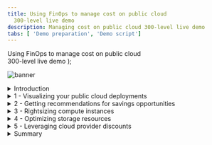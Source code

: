 ```yaml
---
title: Using FinOps to manage cost on public cloud
  300-level live demo
description: Managing cost on public cloud 300-level live demo
tabs: [ 'Demo preparation', 'Demo script']
---
```


  <span>
    Using FinOps to manage cost on public cloud <br/> 300-level live demo
  </span> );

![banner](./images/finops-300-script-banner.jpg)

<span id="top"></span>

<details>
<summary>Introduction</summary>
<br/>

Gen-Z Bank is a financial services platform catering primarily to millennials. The bank has just wrapped up its cloud migration initiative. All mission-critical workloads were successfully lifted-and-shifted to AWS, Azure, or Google Cloud Platform (GCP). However, this transition has resulted in soaring cloud costs, and the bank's monthly cloud bills have been getting regular executive attention from the financial team. The CIO has formed a new FinOps group to address the issue.

<br/>

In this demo, I’ll show you how the IBM Turbonomic platform helps the FinOps team at Gen-Z Bank control their cloud costs.

<br/>

The demo is divided into four sections:

<br/>

1) Getting a global view of multi-cloud costs and savings opportunities <br/>
2) Rightsizing compute instances <br/>
3) Optimizing storage volumes <br/>
4) Leveraging cloud provider discounts <br/>

<br/>

Let’s start with some basics. In the public cloud pricing model, the total spend is calculated by multiplying the resources you're consuming by the rate you're paying. Therefore, cloud cost savings can be realized by either reducing consumption or lowering your rate.

<br/>

Let’s look at how Turbonomic can help with both.

<br/>

(Demo intro slides <a href="https://ibm.box.com/s/i18u1myz37fb4r2b5ia9yh10zk1aa9tk" target="_blank" rel="noreferrer">here</a>)

<br/>

(Printer-ready PDF of demo script <a href="https://ibm.box.com/s/9jrpatc44qkt2ywycldaamntt1toqz4y" target="_blank" rel="noreferrer">here</a>)

<br/>

**[Go to top](#top)**

</details>

<details>

<summary>1 - Visualizing your public cloud deployments</summary>

<br/>

| **1.1** | **Get visibility into the cloud deployment** |
| :--- | :--- |
| **Narration** | Before the bank can do any cost optimization, they must get a global view into their workloads. Turbonomic automatically creates a service graph that models the dynamic relationships of the workloads and their dependent infrastructure layers. This provides a full stack view from the application down to all the dependent cloud resources. <br/><br/> Let's look at the cloud view, which combines all our accounts on public cloud providers (AWS, Azure, and GCP). |
| **Action** &nbsp; 1.1.1 | After logging in to the **Turbonomic** instance, select the **CLOUD** view and point out the types of entities, as highlighted in the screenshot and narration below. <br/><br/><img src="https://raw.githubusercontent.com/ibm-garage-tsa/platinum-demos/master/src/pages/300-watson-aiops-using-finops-to-manage-cost-on-public-cloud/images/1-1-1-B.png" width="800" /> |
| **Narration** | There are three types of entities: <br/><br/> • Entities that represent the *application workload* (1) <br/> • Entities that represent the *container platform* (2) <br/> • Entities related to the *cloud services* (i.e., compute instances, storage volumes, Platform-as-a-Service (PaaS) services) (3) <br/><br/> Since the bank is dealing with the cloud, let’s start by examining the 'Region' entity. A Region is a logical grouping of physical data centers (Zones) that are in close geographic proximity. A 'Region' is comprised of one or more of these Zones. A 'Zone' represents an Availability Zone in your public cloud account or subscription. In the language of public clouds, a Zone is a data center. <br/><br/> The current view shows there are 90 Regions and 173 Availability Zones. |
| **Action** &nbsp; 1.1.2 | Select the **Region** entity. <br/><br/><img src="https://raw.githubusercontent.com/ibm-garage-tsa/platinum-demos/master/src/pages/300-watson-aiops-using-finops-to-manage-cost-on-public-cloud/images/1-1-2-A.png" width="500" /> |
| **Narration** | Let’s get a high-level understanding of the geographic spread of the bank's workloads across these regions. |
| **Action** &nbsp; 1.1.3 | Click **LIST OF REGIONS**. <br/><br/><img src="https://raw.githubusercontent.com/ibm-garage-tsa/platinum-demos/master/src/pages/300-watson-aiops-using-finops-to-manage-cost-on-public-cloud/images/1-1-5-A.png" width="500" /> |
| **Narration** | This dashboard lists out the various regions from the cloud providers (AWS, Azure, and GCP), along with the workloads running in a given region. Let’s take a look at the AWS workloads. |
| **Action** &nbsp; 1.1.4 | Click the **FILTER** icon. <br/><br/><img src="https://raw.githubusercontent.com/ibm-garage-tsa/platinum-demos/master/src/pages/300-watson-aiops-using-finops-to-manage-cost-on-public-cloud/images/1-1-4.png" width="100" /> |
| **Action** &nbsp; 1.1.5 | Set the filter to: **Cloud Provider** (1), **equals** (2), and **AWS** (3). Click **APPLY** (4). <br/><br/><img src="https://raw.githubusercontent.com/ibm-garage-tsa/platinum-demos/master/src/pages/300-watson-aiops-using-finops-to-manage-cost-on-public-cloud/images/1-1-7-A.png" width="800" /> |
| **Action** &nbsp; 1.1.6 | Point out the spread of the workloads across the various cloud regions, as highlighted in the screenshot and narration below. <br/><br/><img src="https://raw.githubusercontent.com/ibm-garage-tsa/platinum-demos/master/src/pages/300-watson-aiops-using-finops-to-manage-cost-on-public-cloud/images/1-1-8-A.png" width="800" /> |
| **Narration** | We see that most workloads are concentrated primarily in three regions: US East Ohio (1), US East Northern Virginia (2), and US West Oregon (3). There are also several regions that contain no (or minimal) running workloads. This information is important because it can help the bank make decisions about consolidating workloads in a given region and purchasing pre-paid volume discounts, such as regional or zonal reserved instances (RIs), for maximum financial benefit. |
| **Action** &nbsp; 1.1.7 | Click **X** to exit the **Cloud:  Regions** view. <br/><br/><img src="https://raw.githubusercontent.com/ibm-garage-tsa/platinum-demos/master/src/pages/300-watson-aiops-using-finops-to-manage-cost-on-public-cloud/images/1-1-6.png" width="50" /> |
| **Narration** | Now that we're back in the default global cloud view, let’s examine the various summary dashboards. |

<br/>

**[Go to top](#top)**

</details>

<details>

<summary>2 - Getting recommendations for savings opportunities</summary>

<br/>

| **2.1** | **Identify the highest spending accounts** |
| :--- | :--- |
| **Narration** | Before the bank can make any cloud cost optimization decisions, they must understand several aspects of the cloud deployment. Turbonomic dynamically synthesizes a set of useful executive dashboards that help the bank better focus their cost optimization efforts. Doing this manually and continuously would be unscalable and inefficient. <br/><br/> Let’s take a look at some of these dashboards. |
| **Action** &nbsp; 2.1.1 | In the **EA - Development** row of the **Top Accounts** dashboard, point out the values under the **30-Day Cost** (1) and **Potential Savings** (2) columns. <br/><br/> <InlineNotification>Since this is a live application, you may not see the exact same view (this caveat applies to the rest of the demo). In any case, select the row that has both the <strong>30-Day Cost</strong> and <strong>Potential Savings</strong> columns populated. </InlineNotification> <br/> <img src="https://raw.githubusercontent.com/ibm-garage-tsa/platinum-demos/master/src/pages/300-watson-aiops-using-finops-to-manage-cost-on-public-cloud/images/1-2-1-A.png" width="800" /> |
| **Narration** | The 'Top Accounts' dashboard lists the bank's most utilized public cloud accounts and their monthly costs. Taking the recommended actions can result in a large potential savings (10% in the case of this demo, but it could easily be substantially more). Saving 10-30% in a large-scale cloud environment can yield huge savings. |

<br/>

| **2.2** | **Receive recommendations for potential savings opportunities** |
| :--- | :--- |
| **Action** &nbsp; 2.2.1 | In the **Potential Savings** dashboard, point out the **total monthly potential savings** (inside the donut chart) (1) and the **breakdown list** (2). <br/><br/> <InlineNotification>The numbers may be small in this case, as this is a demo environment. The potential savings in a real customer environment are significant. </InlineNotification> <br/> <img src="https://raw.githubusercontent.com/ibm-garage-tsa/platinum-demos/master/src/pages/300-watson-aiops-using-finops-to-manage-cost-on-public-cloud/images/1-2-2-B.png" width="800" /> |
| **Narration** | The number inside the donut chart provides the bank an estimate of the total potential monthly savings. In the breakdown list on the right, we see that the bulk of these savings can be realized by: A) rightsizing compute instances, B) buying reserved instances, C) rightsizing storage capacity, and D) eliminating waste. <br/><br/> Let’s take a closer look at each of these savings opportunities. |

<br/>

**[Go to top](#top)**

</details>

<details>

<summary>3 - Rightsizing compute instances</summary>

<br/>

| **3.1** | **Analyze a rightsizing recommendation** |
| :--- | :--- |
| **Narration** | Compute resources are often the biggest line item on a cloud bill – they can total as much as 50% of the total bill. Hence, it makes sense that the bank starts their FinOps initiative by optimizing their compute resources. <br/><br/> In the language of Turbonomic, optimizing compute resources and scaling virtual machines mean the same thing. Lift-and-shift cloud migration strategies typically employ the legacy on-prem model of grossly oversizing their resources. The elastic scaling of the cloud, however, now enables the ability to continuously balance capacity and demand in real time, yielding higher cost efficiency. <br/><br/> Let’s start by exploring the potential savings that can be realized by scaling virtual machines. |
| **Action** &nbsp; 3.1.1 | Click **SHOW ALL** on the **Potential Savings** dashboard. <br/><br/><img src="https://raw.githubusercontent.com/ibm-garage-tsa/platinum-demos/master/src/pages/300-watson-aiops-using-finops-to-manage-cost-on-public-cloud/images/2-1-1-A.png" width="800" /> |
| **Action** &nbsp; 3.1.2 | Select **Virtual Machines** under the **SCALE** category, and point out the details on the **Potential Savings** dashboard, as highlighted in the screenshot and narration below. <br/><br/><img src="https://raw.githubusercontent.com/ibm-garage-tsa/platinum-demos/master/src/pages/300-watson-aiops-using-finops-to-manage-cost-on-public-cloud/images/2-1-2-A.png" width="800" /> |
| **Narration** | This dashboard categorizes the specific actions the bank can take to realize their potential savings. Note that the savings actions are classified into three categories: <br/><br/> • *Scale* (1): Identifies cost reductions that can be achieved by addressing overprovisioning of compute instances <br/> • *Delete* (2): Provides recommendations to get rid of unattached storage (we'll talk more about storage in the next section of this demo) <br/> • *Buy* (3): Recommends the purchase of highly discounted reserved instances to obtain significantly discounted pricing (we'll talk more about RIs in the last section of this demo) <br/><br/> In this view, the 'Total Savings' represents the cost reduction the bank can gain by accepting and executing all the recommended 'Scale Virtual Machines' actions. <br/><br/> Let’s examine the details behind the first virtual machine scaling action. |
| **Action** &nbsp; 3.1.3 | Click **DETAILS** on the first row. <br/><br/> <img src="https://raw.githubusercontent.com/ibm-garage-tsa/platinum-demos/master/src/pages/300-watson-aiops-using-finops-to-manage-cost-on-public-cloud/images/2-1-3-A.png" width="800" /> |
| **Action** &nbsp; 3.1.4 | Point out the **Action Details**, as highlighted in the screenshot and narration below. <br/><br/> <InlineNotification>Do <strong>NOT</strong> click the <strong>EXECUTE ACTION</strong> button, as this is a shared demo environment. </InlineNotification> <br/><img src="https://raw.githubusercontent.com/ibm-garage-tsa/platinum-demos/master/src/pages/300-watson-aiops-using-finops-to-manage-cost-on-public-cloud/images/2-1-4-A.png" width="800" /> |
| **Narration** | The current instance [*m5.4xlarge EC2*] is highly underutilized based on the 30-day observation period (1). Turbonomic makes a recommendation to scale down to a different instance [*r5a.2xlarge*] (2). If this action is taken, the instance utilization will increase from 16% to 31.6% (3), and there will be no change in the memory utilization (4). Making the recommended change will decrease the on-demand price (5) and on-demand monthly cost (6). This would result in an approximate monthly savings of $230.57 for this one instance (7). [*Since this is a live application, your savings numbers and percentages may vary slightly.*] <br/><br/> To understand how Turbonomic derived the on-demand price, on-demand monthly cost, and savings, let's use Amazon's AWS EC2 On-Demand Pricing Calculator. |
| **Action** &nbsp; 3.1.5 | Click <a href="https://aws.amazon.com/ec2/pricing/on-demand/" target="_blank" rel="noreferrer">here</a> to get to Amazon's **AWS EC2 On-Demand Pricing Calculator** (this will open in a new tab). Fill out the **On-Demand Plans for Amazon EC2** form with the following data: <br/><br/> 1. **Location Type**: AWS Region <br/> 2. **Region**: US East (N. Virginia) <br/> 3. **Operating system**: Linux <br/> 4. **Instance type**: All <br/> 5. **vCPU**: All <br/> 6. **Search bar**: m5 <br/><br/><img src="https://raw.githubusercontent.com/ibm-garage-tsa/platinum-demos/master/src/pages/300-watson-aiops-using-finops-to-manage-cost-on-public-cloud/images/m5-.png" width="500" /><br/> |
| **Narration** | We can see that the current instance [*m5.4xlarge*] has an on-demand hourly rate of $0.768. |
| **Action** &nbsp; 3.1.6 | In the search bar of the **On-Demand Plans for Amazon EC2** form, enter **r5a**. <br/><br/><img src="https://raw.githubusercontent.com/ibm-garage-tsa/platinum-demos/master/src/pages/300-watson-aiops-using-finops-to-manage-cost-on-public-cloud/images/r5a-.png" width="500" /><br/> |
| **Narration** | We can see that the recommended instance [*r5a.2xlarge*] has an on-demand hourly rate of $0.452. |
| **Action** &nbsp; 3.1.7 | Return to the **Action Details** panel. <br/><br/> <InlineNotification>Since this is a shared demo environment, the <strong>VMEM PERCENTILE AND AVG. UTILIZATION</strong> graph on the right may not appear when you run the demo. Use the screenshot below to understand the analytics generated by the Turbonomic platform. </InlineNotification> <br/> <img src="https://raw.githubusercontent.com/ibm-garage-tsa/platinum-demos/master/src/pages/300-watson-aiops-using-finops-to-manage-cost-on-public-cloud/images/2-1-4-.png" width="800" /> |
| **Narration** | Turbonomic has a direct integration with AWS to find the current on-demand rates and calculate cost savings. As we return to the Action Details panel, we can see that Turbonomic has already gathered the on-demand hourly rates for the current instance *m5.4xlarge* ($0.768) and the recommended instance *r5a.2xlarge* ($0.452) for our convenience and ease of reference (1). As a result, the estimated on-demand monthly cost for the current instance is $560.36 per month and for the recommended instance is $329.80 per month (2). <br/><br/> Based on this optimization, the bank can save $230.57 per month (3), which is approximately 42% of the cost of the current instance. Note that the potential savings are on the on-demand price. Later in the demo, we will explore how this price can be further optimized by leveraging programmatic discounts like reservations. <br/><br/> The 'Execute Action' button demonstrates the ability of the Turbonomic platform to execute the recommendations natively from the platform. This provides the IT Ops teams the convenience to act immediately and realize cost savings instantaneously. Moreover, it enhances operational efficiency by avoiding the need to jump between disparate tools and management consoles to implement a cost savings recommendation. <br/><br/> <details> <summary> Optional deep dive demo section: How Turbonomic uses analytics to derive its recommendations </summary> <br/> Let’s take a deeper look at the analytics behind this recommendation. <br/><br/> A recommendation is being made here to go from an 'm5' family to an entirely new family type - the 'r5a,' where 'a' stands for the AMD processor class. In addition, the recommendation is downsizing from a 'm5.4xlarge' CPU capacity to a '.2xlarge' size. <br/><br/> At first glance, this recommendation does seem intuitive. Why should I go to a whole new family type? If we need to reduce the resources like vCPUs, we should be able to move to the next lower level within the same family type – 'm5.2xlarge' in this case. Moreover, 'm5.2xlarge' is cheaper than the 'r5a.2xlarge' class, so why is Turbonomic making this seemingly non-intuitive recommendation? <br/><br/> Let’s examine the details: <br/> • 'M' instances provide a balance of compute, memory, and networking resources. 'M' instances are good for a variety of general-purpose workloads such as websites, small-to-medium size databases, enterprise applications, and cluster computing. <br/> • 'R' instances are optimized for memory-intensive applications. 'R' instances are good for in-memory databases, caching servers, and data mining applications. <br/><br/> To understand this better, we need to compare the on-demand prices of all these offerings using the <a href="https://aws.amazon.com/ec2/pricing/on-demand/" target="_blank" rel="noreferrer">AWS EC2 On-Demand Pricing Calculator</a>. <br/><br/> Let’s first look at the choices in the 'm5' family. Let's fill out the **On-Demand Plans for Amazon EC2** form as follows: <br/><br/> 1. **Location Type**: AWS Region <br/> 2. **Region**: US East (N. Virginia) <br/> 3. **Operating system**: Linux <br/> 4. **Instance type**: All <br/> 5. **vCPU**: All <br/> 6. **Search bar**: m5 <br/><br/><img src="https://raw.githubusercontent.com/ibm-garage-tsa/platinum-demos/master/src/pages/300-watson-aiops-using-finops-to-manage-cost-on-public-cloud/images/m5.png" width="500" /><br/> Note that ‘m5.4xlarge’ has 16 vCPUs and comes with 64 GiB of memory, whereas ‘m5.2xlarge’ has 8 vCPUs but comes with only 32 GiB of memory. <br/><br/> Now let’s look at the choices in the 'r5a' family. Let's fill out the **On-Demand Plans for Amazon EC2** form as follows: <br/><br/> 1. **Location Type**: AWS Region <br/> 2. **Region**: US East (N. Virginia) <br/> 3.	**Operating system**: Linux <br/> 4.	**Instance type**: All <br/> 5.	**vCPU**: All <br/> 6.	**Search bar**: r5a <br/><br/><img src="https://raw.githubusercontent.com/ibm-garage-tsa/platinum-demos/master/src/pages/300-watson-aiops-using-finops-to-manage-cost-on-public-cloud/images/r5a.png" width="500" /><br/> We see the following key observations: <br/><br/> • *Turbonomic-cloud provides out-of-box integrations*: The on-demand rate for 'm5.4xlarge' is $0.768 per hour (5). Turbonomic automatically picks the latest rates from the AWS platform to use in its calculations. <br/> • *Historical usage data and percentile math analytics*: The memory requirements of the current workload is 72% of 64 GiB, which is approximately 46 GiB. <br/> • *Understanding the workload characteristics*: The 'm5.2xlarge' offering with an on-demand price of $0.384 per hour, being cheaper than the 'r5a.2xlarge' offering of $0.452 per hour, is the intuitive choice here. However, 'm5.2xlarge' has 8 vCPUs but comes with only 32 GiB of memory, which is less than the 46 GiB that's required by the workload. <br/> • *AMD is cheaper than Intel and often ignored*: AMD-based offerings are comparable in function and come at a cheaper price point than the equivalent Intel-based offerings. Therefore, leveraging the AMD-based chips should be actively considered as they deliver a proportional cost savings. Having this derived for you continuously and automatically by the Turbonomic platform is of significant value, especially when done at scale. <br/> • *Exercise*: Use the <a href="https://aws.amazon.com/ec2/pricing/on-demand/" target="_blank" rel="noreferrer">AWS EC2 On-Demand Pricing Calculator</a> to compare equivalent Intel and AMD offerings – 'r5' versus 'r5a.' Compare 'r5.2xlarge' versus 'r5a.2xlarge.' What do you observe? <br/><br/> Optimizing cost is certainly desirable. However, doing it at the expense of performance is definitely not acceptable. Accounting for all these variables - such as CPU and memory characteristics - of the workloads, shifting resource levels of the underlying infrastructure to make trustworthy recommendations, and performing all of this continuously and at CPU speed is the core to the value of the Turbonomic platform. </details> |
| **Action** &nbsp; 3.1.8 | Click **X** to close the **Action Details** panel. <br/><br/> <img src="https://raw.githubusercontent.com/ibm-garage-tsa/platinum-demos/master/src/pages/300-watson-aiops-using-finops-to-manage-cost-on-public-cloud/images/2-1-5-A.png" width="800" /> |
| **Narration** | Turbonomic continuously performs these cost optimization calculations in real time across large-scale deployments at CPU speed. Manual operator-driven optimization processes are time-consuming, do not scale, and can't keep up with the dynamic rate of change. <br/><br/> Moreover, cloud service providers keep introducing new instance families to improve capabilities and price performance. The Turbonomic platform keeps abreast of these innovations and adds them to its analytics engine, providing the bank with updated recommendations based on the latest cloud offerings. <br/><br/> Let’s shift gears and look at storage cost optimization. |

<br/>

**[Go to top](#top)**

</details>

<details>

<summary>4 - Optimizing storage resources</summary>

<br/>

| **4.1** | **Get a global view of storage consumption** |
| :--- | :--- |
| **Narration** | There are three forms of cloud storage: object storage, file storage, and block storage. The bank's cost optimization effort focuses on block storage, which functions like an external disk to the compute instance and provides low-latency state management for cloud workloads. <br/><br/>At a general level, there are two types of block storage: solid state drives (SSDs) and hard disk drives (HDDs). SSDs are good for low-latency, heavy IOPS types of workloads, whereas HDDs are good for high throughput sequential workloads. <br/><br/>It is important for the bank to choose a storage service based on the workload characteristics at hand. Some of the most common ways companies overspend on storage are: <br/><br/>1. *Unused volumes*: Compute instances are stopped, but the storage volumes are forgotten. This results in orphaned volumes, which then results in residual and accumulating costs. <br/>2. *Overprovisioning*: Storage services are grossly oversized. For most cloud resources, you pay for what you *provision*, not for what you *use*. <br/>3. *Mismatched storage type*: The storage choices are not appropriate for the requirements of the specific workload. For example, transaction processing is often best done on fast SSDs, whereas sequential workloads -- like logging -- are more compatible with cost-effective HDDs. This can result in either suboptimal performance or cost overruns. <br/><br/>Let’s start exploring the storage optimization opportunities in this environment. |
| **Action** &nbsp; 4.1.1 | Point out the **Volume** entity, as highlighted in the screenshot and narration below. <br/><br/><img src="https://raw.githubusercontent.com/ibm-garage-tsa/platinum-demos/master/src/pages/300-watson-aiops-using-finops-to-manage-cost-on-public-cloud/images/3-1-1-A.png" width="500" /> |
| **Narration** | By looking at the 'Volume' entity in the global supply chain, we see there are about 1,000 storage volumes in this environment. Notice the color coding in the donuts: "green" means healthy, “yellow” represents efficiency recommendations (i.e., cost savings), and “red” represents performance recommendations (i.e., impact to the end user experience). Based on the proportion of green vs. yellow vs. red, the bank can see there are significant opportunities to improve the cost efficiency and performance of storage. <br/><br/>Let’s drill down to better understand these cost reduction opportunities. |
| **Action** &nbsp; 4.1.2 | Click the **Volume** entity, which will take you to the **Storage Summary** dashboard. <br/><br/><img src="https://raw.githubusercontent.com/ibm-garage-tsa/platinum-demos/master/src/pages/300-watson-aiops-using-finops-to-manage-cost-on-public-cloud/images/3-1-1-A.png" width="500" /> |
| **Action** &nbsp; 4.1.3 | Point out the details on the **Storage Summary** dashboard, as highlighted in the screenshot and narration below. <br/><br/><img src="https://raw.githubusercontent.com/ibm-garage-tsa/platinum-demos/master/src/pages/300-watson-aiops-using-finops-to-manage-cost-on-public-cloud/images/3-1-2-A.png" width="500" /> |
| **Narration** | The 'Storage Summary' dashboard shows the number of volumes (1), total monthly cost of these volumes (2), and potential monthly savings that can be realized (3). The 'Unattached Storage' bar (4) shows that close to 30% of storage is currently unattached. <br/><br/> Let’s take a deeper look at the specific volumes that can be reclaimed. |

<br/>

| **4.2** | **Reclaim waste** |
| :--- | :--- |
| **Action** &nbsp; 4.2.1 | On the **Potential Savings** dashboard, click **SHOW ALL**. <br/><br/><img src="https://raw.githubusercontent.com/ibm-garage-tsa/platinum-demos/master/src/pages/300-watson-aiops-using-finops-to-manage-cost-on-public-cloud/images/3-2-1-A.png" width="800" /> |
| **Action** &nbsp; 4.2.2 | Select the **AZURE** tab (1). Under the **DELETE** section of the left navigation bar, click **Volumes** (2). <br/><br/><img src="https://raw.githubusercontent.com/ibm-garage-tsa/platinum-demos/master/src/pages/300-watson-aiops-using-finops-to-manage-cost-on-public-cloud/images/3-2-2-.png" width="800" /> |
| **Narration** | The dashboard identifies the bank's storage volumes that are unattached, including the number of days they have gone unused. On cloud, the lifecycles of the storage volumes are not intentionally associated with the lifecycles of the compute instances. Volumes that are unattached for many days are good candidates to reclaim and gain some savings. The data for each cloud provider appears on a separate tab. This dashboard displays the bank's potential savings from Azure, assuming they take all the recommended actions. <br/><br/>Turbonomic eliminates the need to hop between various cloud provider consoles. For example, we could also conveniently analyze storage usage in AWS or GCP by simply clicking the appropriate tab. |
| **Action** &nbsp; 4.2.3 | Select the **AWS** tab (1). Under the **DELETE** section of the left navigation bar, click **Volumes** (2). <br/><br/><img src="https://raw.githubusercontent.com/ibm-garage-tsa/platinum-demos/master/src/pages/300-watson-aiops-using-finops-to-manage-cost-on-public-cloud/images/3-2-2-A.png" width="800" /> |
| **Narration** | Just by switching tabs, the bank can now see the potential savings from AWS storage, assuming they take all the recommended actions. |
| **Action** &nbsp; 4.2.4 | On the **AWS** tab, select the first row which has a volume unattached for 14 days (1), and click the corresponding **DETAILS** button (2). <br/><br/> <img src="https://raw.githubusercontent.com/ibm-garage-tsa/platinum-demos/master/src/pages/300-watson-aiops-using-finops-to-manage-cost-on-public-cloud/images/3-2-3-B.png" width="800" /> |
| **Action** &nbsp; 4.2.5 | Point out the details under **ACTION ESSENTIALS** on the **Action Details** panel, as highlighted in the screenshot and narration below. <br/><br/><img src="https://raw.githubusercontent.com/ibm-garage-tsa/platinum-demos/master/src/pages/300-watson-aiops-using-finops-to-manage-cost-on-public-cloud/images/3-2-4-A.png" width="800" /> |
| **Narration** | The Action Details panel provides the bank with supporting details behind the recommendation. Under the 'Action Essentials' section (1), it also shows whether the action can be taken immediately, whether downtime is required, and whether the action is manually reversible once taken. |
| **Action** &nbsp; 4.2.6 | Click **X** to close the **Action Details** panel. <br/><br/><img src="https://raw.githubusercontent.com/ibm-garage-tsa/platinum-demos/master/src/pages/300-watson-aiops-using-finops-to-manage-cost-on-public-cloud/images/3-2-5-A.png" width="300" /> |
| **Narration** | Now let’s examine the bank's cost savings opportunities from moving volumes to alternate storage types that are a better fit for the workloads at hand. |

<br/>

| **4.3** | **Identifying overprovisioned storage volumes** |
| :--- | :--- |
| **Narration** | As a carry-over from on-prem practices, organizations often provision much more capacity than they actually need, just to play safe. When dealing with EBS volumes, unlike S3 type storage – you pay for what you provision not what you use. Turbonomic tracks disk
usage over the observation period, continuously performs the necessary analytics and then
makes appropriate scaling recommendations. If an EBS volume is under provisioned a
performance recommendation will be made to scale-up. Conversely, if the volume is over
provisioned a cost savings recommendation will be made to scale-up capacity. |
| **Action** &nbsp; 4.3.1 | Under the **SCALE** category of the left navigation bar, select **Volumes** (1). Select **AWS** (2).<br/><br/><img src="https://raw.githubusercontent.com/ibm-garage-tsa/platinum-demos/master/src/pages/300-watson-aiops-using-finops-to-manage-cost-on-public-cloud/images/4-3-1-volumes.png" width="800" /> |
| **Narration** | We can immediately see the various scale options, along with the bank’s projected savings. |
| **Action** &nbsp; 4.3.2 | Scroll down and select volume that has GP3 in the old and new tier, then click **DETAILS**.<br/><br/><img src="https://raw.githubusercontent.com/ibm-garage-tsa/platinum-demos/master/src/pages/300-watson-aiops-using-finops-to-manage-cost-on-public-cloud/images/4-3-2-details.png" width="800" /> |
| **Action** &nbsp; 4.3.3 | Point out the details on the **Action Details** panel, as highlighted in the screenshot and narration below. <br/><br/><img src="https://raw.githubusercontent.com/ibm-garage-tsa/platinum-demos/master/src/pages/300-watson-aiops-using-finops-to-manage-cost-on-public-cloud/images/4-3-3-action-details.png" width="800" /> |
| **Narration** | We can see that this particular volume is underutilized from both IOPS (1) and throughput perspectives. Based on the actual utilization pattern of this workload, Turbonomic’s analytics show that (2). This workload does not need the provisioned 4286 IOPS and can get by with 3000 IOPS (3). Turbonomic’s analytics engine computes the projected cost savings as shown in the COST IMPACT section. Since this is a shared environment, we will not be taking any actions - DO NOT click on the EXECUTE ACTION button. |
| **Action** &nbsp; 4.3.4 | Click **X** to close the **Action Details** panel.<br/><br/><img src="https://raw.githubusercontent.com/ibm-garage-tsa/platinum-demos/master/src/pages/300-watson-aiops-using-finops-to-manage-cost-on-public-cloud/images/4-3-4-close-action-details.png" width="800" /> | 
| **Narration** | By analyzing and understanding the real historical storage utilization data of their workloads, the bank can make granular decisions about their storage capacity across all their storage volumes, even across multiple cloud providers. |

<br/>

| **4.4** | **Select the right type of storage for the workloads** |
| :--- | :--- |
| **Narration** | The bank needs to choose the right storage volume for their workloads. Capacity and performance are two fundamental factors around which these choices should be made. We'll see how even if wrong initial choices are made, the Turbonomic platform will detect these optimization and cost reduction opportunities using its continuous feedback loop. |
| **Action** &nbsp; 4.3.1 | Under the **SCALE** category of the left navigation bar, select **Volumes**. <br/><br/><img src="https://raw.githubusercontent.com/ibm-garage-tsa/platinum-demos/master/src/pages/300-watson-aiops-using-finops-to-manage-cost-on-public-cloud/images/3-3-1-A.png" width="800" /> |
| **Narration** | We can immediately see the various scale options, along with the bank's projected savings. |
| **Action** &nbsp; 4.3.2 | Click **DETAILS** on the first row. <br/><br/><img src="https://raw.githubusercontent.com/ibm-garage-tsa/platinum-demos/master/src/pages/300-watson-aiops-using-finops-to-manage-cost-on-public-cloud/images/3-3-2-A.png" width="800" /> |
| **Action** &nbsp; 4.3.3 | Point out the details on the **Action Details** panel, as highlighted in the screenshot and narration below. <br/><br/> <img src="https://raw.githubusercontent.com/ibm-garage-tsa/platinum-demos/master/src/pages/300-watson-aiops-using-finops-to-manage-cost-on-public-cloud/images/3-3-3-B.png" width="1000" /> |
| **Narration** | We can see that this particular volume is underutilized from both IOPS (1) and throughput (2) perspectives. Based on the actual utilization pattern of this workload, Turbonomic's analytics show that this workload does not need an SSD and that the performance requirements of the workload can be met with a cheaper magnetic disk (3). This workload does not need the provisioned 5,000 IOPS and can get by with a much lower 500 IOPS (4). We therefore see that the storage capacity was overprovisioned by a factor of ten, at a cost that was 10x too high. Turbonomic's analytics engine computes the projected cost savings (5). |
| **Action** &nbsp; 4.3.4 | Click **X** to close the **Action Details** panel. <br/><br/><img src="https://raw.githubusercontent.com/ibm-garage-tsa/platinum-demos/master/src/pages/300-watson-aiops-using-finops-to-manage-cost-on-public-cloud/images/3-3-4-A.png" width="800" /> |
| **Action** &nbsp; 4.3.5 | Click **X** to close the **Potential Savings** panel. <br/><br/><img src="https://raw.githubusercontent.com/ibm-garage-tsa/platinum-demos/master/src/pages/300-watson-aiops-using-finops-to-manage-cost-on-public-cloud/images/3-3-5-A.png" width="800" /> |
| **Narration** | By analyzing and understanding the data access patterns of their workloads, the bank can make cost-efficient trade-offs about their storage choices, including the storage type, capacity, and IOPS. |

<br/>

**[Go to top](#top)**

</details>

<details>

<summary>5 - Leveraging cloud provider discounts</summary>

<br/>

| **5.1** | **Understand current pre-paid commitments** |
| :--- | :--- |
| **Narration** | We've seen two primary ways in which the bank can reduce consumption: rightsizing compute instances and optimizing storage. In a cloud pricing model, this directly impacts the usage levels and therefore has a direct consequence on the bank's cloud bill. The other variable of this cloud spend equation is the unit price the bank pays for these resources. <br/><br/> All cloud providers offer discounts (typically up to 70% of the on-demand prices) in exchange for commitments of usage. These discounts can greatly reduce the rates. It's financially beneficial for the bank to run as many workloads as possible under these discounts. <br/><br/> Keeping track of reservations, monitoring utilization levels, and planning for additional purchases require visibility and continuous management oversight by the FinOps team. Doing all this across a growing multi-cloud environment is almost impossible to do manually. <br/><br/> Let’s look at how the Turbonomic platform helps the bank manage pre-paid capacity. As always, the first step to rate optimization is to get visibility into existing pre-paid reservations. |
| **Action** &nbsp; 5.1.1 | In the **Discount Inventory** panel of the global cloud view, click **SHOW ALL**. <br/><br/><img src="https://raw.githubusercontent.com/ibm-garage-tsa/platinum-demos/master/src/pages/300-watson-aiops-using-finops-to-manage-cost-on-public-cloud/images/4-1-1-A.png" width="400" /> |
| **Action** &nbsp; 5.1.2 | Point out the details on the **Discount Inventory** panel, as highlighted in the screenshot and narration below. <br/><br/><img src="https://raw.githubusercontent.com/ibm-garage-tsa/platinum-demos/master/src/pages/300-watson-aiops-using-finops-to-manage-cost-on-public-cloud/images/4-1-2-A.png" width="800" /> |
| **Narration** | The 'Discount Inventory' panel shows the bank's discounted pricing commitments with their cloud providers. Let's explore the 'AWS Reserved Instances' tab. <br/><br/> Above the table, we see the total number of reserved instances, monthly cost, and monthly savings (1). In the table, each row represents an individual reservation, and the columns show the basic information about the reserved instance. All this information is automatically discovered from the bank's cloud provider. <br/><br/> At a high level, we can see which accounts own the reservation (2), the instance type covered by this reservation (3), and whether it's a standard or convertible reserved instance (4). The bank uses the 'Est. Savings' (5) and 'Effective Cost' (6) columns to quantify the ROI from purchasing these reserved instances. |
| **Action** &nbsp; 5.1.3 | Click **X** to close the **Discount Inventory** panel. <br/><br/><img src="https://raw.githubusercontent.com/ibm-garage-tsa/platinum-demos/master/src/pages/300-watson-aiops-using-finops-to-manage-cost-on-public-cloud/images/4-1-3-A.png" width="800" /> |

<br/>

| **5.2** | **Examine utilization levels of existing discounts** |
| :--- | :--- |
| **Narration** | When used properly, reserved instances can deliver up to a 70% discount compared to on-demand prices. Reserved instances that aren't consumed during the commitment period are forfeited. Hence, an awareness of what reservations the bank owns and how well they are utilized is necessary to maximize their ROI. Let’s take a look at RI utilization. |
| **Action** &nbsp; 5.2.1 | In the **Discount Utilization** dashboard, hover over the **AWS RI** data point on the black vertical line. <br/><br/><img src="https://raw.githubusercontent.com/ibm-garage-tsa/platinum-demos/master/src/pages/300-watson-aiops-using-finops-to-manage-cost-on-public-cloud/images/4-2-1-A.png" width="800" /> |
| **Narration** | The graph shows the bank's reservation utilization data pulled from their cloud providers. The black line represents the current time. Data points to the left of the black vertical line represent historical data, while data points to the right are projections into the future. AWS uses Normalized Factor Units (NFUs), and Azure uses ratios as a uniform measure of compute capacity to help normalize capacity across different instance types. <br/><br/> The graph shows current utilization of AWS at around 8% and of Azure at around 73%. As part of the optimization process, Turbonomic predicts that reservation utilization levels will increase to 60% and 90% for AWS and Azure respectively. <br/><br/> The bank's underlying goal here is to maximize the utilization of their inventory and cover as many workloads as possible. In this way, they can take advantage of these highly discounted prices and reduce their total cost of ownership. |

<br/>

| **5.3** | **Explore the additional RI purchase recommendations** |
| :--- | :--- |
| **Action** &nbsp; 5.3.1 | In the **Recommended RI Purchases** dashboard, click **SHOW ALL**. <br/><br/><img src="https://raw.githubusercontent.com/ibm-garage-tsa/platinum-demos/master/src/pages/300-watson-aiops-using-finops-to-manage-cost-on-public-cloud/images/4-3-1-A.png" width="400" /> |
| **Action** &nbsp; 5.3.2 | Click **DETAILS** on the first row for additional information. <br/><br/><img src="https://raw.githubusercontent.com/ibm-garage-tsa/platinum-demos/master/src/pages/300-watson-aiops-using-finops-to-manage-cost-on-public-cloud/images/4-3-2-A.png" width="800" /> |
| **Narration** | Reservations require a commitment and cost money. An all-upfront reservation provides the largest return, but it requires the full payment at the time of purchase. This is a bit contrary to the pay-as-you-go cloud model. However, over the committed term of one or three years, Turbonomic computes the break-even point, which is the time when the amortized cost of reserved instances will be lower than paying the on-demand prices. |
| **Action** &nbsp; 5.3.3 | Point out the details on the **Action Details** panel, as highlighted in the screenshot and narration below. <br/><br/><img src="https://raw.githubusercontent.com/ibm-garage-tsa/platinum-demos/master/src/pages/300-watson-aiops-using-finops-to-manage-cost-on-public-cloud/images/4-3-3-A.png" width="800" /> |
| **Narration** | Based on its analysis of the existing workloads, Turbonomic makes a recommendation to purchase additional reserved instances to ensure that more workloads are running at discounted prices (1). <br/><br/> When initially configuring Turbonomic, the bank set up a purchase profile indicating their preferences. Those preferences are then taken into account when making the recommendations on RI terms, such as one or three years (2), or RI class, such as standard or convertible (3). <br/><br/> Turbonomic estimates the bank will save an estimated 41.71% from purchasing these discounts (4). |
| **Action** &nbsp; 5.3.4 | Click **X** to close the **Action Details** panel. <br/><br/><img src="https://raw.githubusercontent.com/ibm-garage-tsa/platinum-demos/master/src/pages/300-watson-aiops-using-finops-to-manage-cost-on-public-cloud/images/4-3-4-A.png" width="800" /> |
| **Action** &nbsp; 5.3.5 | Click **X** to close the **Reserved Instances** panel. <br/><br/><img src="https://raw.githubusercontent.com/ibm-garage-tsa/platinum-demos/master/src/pages/300-watson-aiops-using-finops-to-manage-cost-on-public-cloud/images/4-3-5-A.jpg" width="800" /> |
| **Narration** | By leveraging cloud provider discounts, the bank is able to significantly reduce their cost per unit. In addition, Turbonomic can automate any of its recommendations -- not just for RIs, but also for compute and storage optimization. The bank is able to define specific automation policies that enable them to execute these recommendations in real time, directly from the Turbonomic platform. |

<br/>

**[Go to top](#top)**

</details>

<details>

<summary>Summary</summary>

<br/>

In this demo, we've seen how the Turbonomic platform helps the FinOps team at Gen-Z Bank control their cloud costs. This was not done at the expense of application performance; Turbonomic optimizes both. Turbonomic's cost-cutting recommendations are designed to ensure that performance is not negatively impacted. <br/><br/> Gen-Z Bank used the Turbonomic platform to get a deeper visibility into their cloud deployment. They used the platform-generated analytics to identify and eliminate waste, optimize compute instances, and right-fit storage choices. This ensures their deployments are always available, performant, and cost-optimized, so the bank can achieve the lowest cost without sacrificing their performance needs.

<br/>

Thank you for attending today’s presentation.

<br/>

**[Go to top](#top)**

</details>
